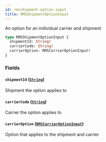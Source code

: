 ```yaml
---
id: rmsshipment-option-input
title: RMSShipmentOptionInput
---
```


An option for an individual carrier and shipment

```graphql
type RMSShipmentOptionInput {
  shipmentId: String!
  carrierCode: String!
  carrierOption: RMSCarrierOptionInput!
}
```

### Fields

#### `shipmentId` ([`String`](../../rate-manager-service/scalars/string))

Shipment the option applies to

#### `carrierCode` ([`String`](../../rate-manager-service/scalars/string))

Carrier the option applies to

#### `carrierOption` ([`RMSCarrierOptionInput`](../../rate-manager-service/inputs/rmscarrier-option-input))

Option that applies to the shipment and carrier
